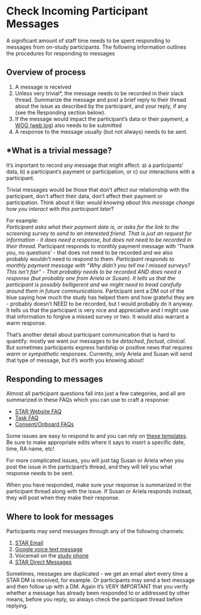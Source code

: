 # Check Incoming Participant Messages {#sec-check_participant_messages}

A significant amount of staff time needs to be spent responding to messages from on-study participants. The following information outlines the procedures for responding to messages

## Overview of process
1. A message is received
2. Unless very trivial*, the message needs to be recorded in their slack thread. Summarize the message and post a brief reply to their thread about the issue as described by the participant, and your reply, if any (see the Responding section below).
3. If the message would impact the participant's data or their payment, a [WOG (web log)](https://uwmadison.co1.qualtrics.com/jfe/form/SV_0j6VO02Bh7PJcG2){target="_blank"} also needs to be submitted
4. A response to the message usually (but not always) needs to be sent. 

## *What is a trivial message?
It's important to record any message that might affect: a) a participants' data, b) a participant's payment or participation, or c) our interactions with a participant.

Trivial messages would be those that don't affect our relationship with the participant, don't affect their data, don't affect their payment or participation.  Think about it like: *would knowing about this message change how you interact with this participant later*?

For example:  
*Participant asks what their payment date is, or asks for the link to the screening survey to send to an interested friend. That is just an request for information - it does need a response, but does not need to be recorded in their thread.
*Participant responds to monthly payment message with 'Thank you, no questions' - that does not need to be recorded and we also probably wouldn't need to respond to them.
*Participant responds to monthly payment message with "Why didn't you tell me I missed surveys? This isn't fair" - That probably needs to be recorded AND does need a response (but probably one from Ariela or Susan). It tells us that the participant is possibly belligerent and we might need to tread carefully around them in future communications.
*Participant sent a DM out of the blue saying how much the study has helped them and how grateful they are - probably doesn't NEED to be recorded, but I would probably do it anyway. It tells us that the participant is very nice and appreciative and I might use that information to forgive a missed survey or two. It would also warrant a warm response.

That's another detail about participant communication that is hard to quantify: mostly we want our messages to be *detached*, *factual*, *clinical.* But sometimes participants express hardship or positive news that requires *warm* or *sympathetic* responses. Currently, only Ariela and Susan will send that type of message, but it's worth you knowing about!



## Responding to messages
Almost all participant questions fall into just a few categories, and all are summarized in these FAQs which you can use to craft a response:

* [STAR Website FAQ](faq_arc_star_website.qmd)
* [Task FAQ](faq_tasks.qmd)
* [Consent/Onboard FAQs](faq_consent_onboarding)

Some issues are easy to respond to and you can rely on [these templates](other_after_enrollment_texts.qmd){target="_blank"}. Be sure to make appropriate edits where it says to insert a specific date, time, RA name, etc!

For more complicated issues, you will just tag Susan or Ariela when you post the issue in the participant's thread, and they will tell you what response needs to be sent.

When you have responded, make sure your response is summarized in the participant thread along with the issue. If Susan or Ariela responds instead, they will post when they make their response.

## Where to look for messages
Participants may send messages through any of the following channels:

1. [STAR Email](study_email.qmd){target="_blank"}
2. [Google voice text message](google_voice.qmd){target="_blank"}
3. Voicemail on the [study phone](study_phones.qmd){target="_blank"}
4. [STAR Direct Messages](https://star.achess.wisc.edu/#/conversations/list){target="_blank"}

Sometimes, messages are duplicated - we get an email alert every time a STAR DM is received, for example. Or participants may send a text message and then follow up with a DM. Again it's VERY IMPORTANT that you verify whether a message has already been responded to or addressed by other means, before you reply, so always check the participant thread before replying.